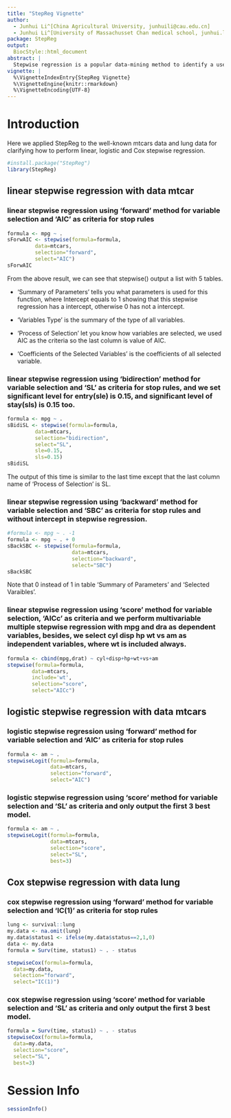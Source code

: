 ```yaml
---
title: "StepReg Vignette"
author:
  - Junhui Li^[China Agricultural University, junhuili@cau.edu.cn]
  - Junhui Li^[University of Massachusset Chan medical school, junhui.li11@umassmed.edu]
package: StepReg
output:
  BiocStyle::html_document
abstract: |
  Stepwise regression is a popular data-mining method to identify a useful subset of the predictors to be used in a multiple regression model. We developed an R package StepReg, which allow users to perform linear, logistic and cox proportional hazard stepwise regression with a widely used selection criteria and stop rules are available in forward selection, backward elimination, both-direcition and best subset method. User can specify effects to be included in all models and do multivariate multiple stepwise regression.
vignette: |
  %\VignetteIndexEntry{StepReg Vignette}
  %\VignetteEngine{knitr::rmarkdown}
  %\VignetteEncoding{UTF-8}
---
```


# Introduction

Here we applied StepReg to the well-known mtcars data and lung data for clarifying how to perform linear, logistic and Cox stepwise regression.

```r
#install.package("StepReg")
library(StepReg)
```

## linear stepwise regression with data mtcar

### linear stepwise regression using 'forward' method for variable selection and 'AIC' as criteria for stop rules
```r
formula <- mpg ~ .
sForwAIC <- stepwise(formula=formula,
         data=mtcars,
         selection="forward",
         select="AIC")
sForwAIC
```

From the above result, we can see that stepwise() output a list with 5 tables. 

* 'Summary of Parameters' tells you what parameters is used for this function, where Intercept equals to 1 showing that this stepwise regression has a intercept, otherwise 0 has not a intercept.

* 'Variables Type' is the summary of the type of all variables.

* 'Process of Selection' let you know how variables are selected, we used AIC as the criteria so the last column is value of AIC.

* 'Coefficients of the Selected Variables' is the coefficients of all selected variable.

### linear stepwise regression using 'bidirection' method for variable selection and 'SL' as criteria for stop rules, and we set significant level for entry(sle) is 0.15, and significant level of stay(sls) is 0.15 too.

```r
formula <- mpg ~ .
sBidiSL <- stepwise(formula=formula,
         data=mtcars,
         selection="bidirection",
         select="SL",
         sle=0.15,
         sls=0.15)
sBidiSL
```

The output of this time is similar to the last time except that the last column name of 'Process of Selection' is SL.

### linear stepwise regression using 'backward' method for variable selection and 'SBC' as criteria for stop rules and without intercept in stepwise regression.

```r
#formula <- mpg ~ . -1
formula <- mpg ~ . + 0
sBackSBC <- stepwise(formula=formula,
                     data=mtcars,
                     selection="backward",
                     select="SBC")
sBackSBC
```

Note that 0 instead of 1 in table 'Summary of Parameters' and 'Selected Varaibles'.

### linear stepwise regression using 'score' method for variable selection, 'AICc' as criteria and we perform multivariable multiple stepwise regression with mpg and dra as dependent variables, besides, we select cyl disp hp wt vs am as independent variables, where wt is included always.
 
```r
formula <- cbind(mpg,drat) ~ cyl+disp+hp+wt+vs+am
stepwise(formula=formula,
        data=mtcars,
        include='wt',
        selection="score",
        select="AICc")
```

## logistic stepwise regression with data mtcars

### logistic stepwise regression using 'forward' method for variable selection and 'AIC' as criteria for stop rules

```r
formula <- am ~ .
stepwiseLogit(formula=formula,
              data=mtcars,
              selection="forward",
              select="AIC")
```

### logistic stepwise regression using 'score' method for variable selection and 'SL' as criteria and only output the first 3 best model.

```r
formula <- am ~ .
stepwiseLogit(formula=formula,
              data=mtcars,
              selection="score",
              select="SL",
              best=3)
```

## Cox stepwise regression with data lung

### cox stepwise regression using 'forward' method for variable selection and 'IC(1)' as criteria for stop rules

```r
lung <- survival::lung
my.data <- na.omit(lung)
my.data$status1 <- ifelse(my.data$status==2,1,0)
data <- my.data
formula = Surv(time, status1) ~ . - status 

stepwiseCox(formula=formula,
  data=my.data,
  selection="forward",
  select="IC(1)")
```

### cox stepwise regression using 'score' method for variable selection and 'SL' as criteria and only output the first 3 best model.

```r
formula = Surv(time, status1) ~ . - status 
stepwiseCox(formula=formula,
  data=my.data,
  selection="score",
  select="SL",
  best=3)
```


# Session Info
```r
sessionInfo()
```
